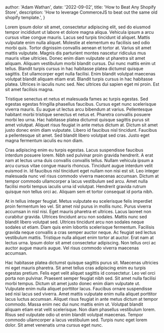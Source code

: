 
  author: 'Adam Wathan',
  date: '2022-09-02',
  title: 'How to Beat Any Shopify Store',
  description:
    'How to leverage CommerceJS to beat out the same old shopify template.',
}


Lorem ipsum dolor sit amet, consectetur adipiscing elit, sed do eiusmod tempor incididunt ut labore et dolore magna aliqua. Vehicula ipsum a arcu cursus vitae congue mauris. Lacus sed turpis tincidunt id aliquet. Mattis vulputate enim nulla aliquet. Molestie at elementum eu facilisis sed odio morbi quis. Tortor dignissim convallis aenean et tortor at. Varius sit amet mattis vulputate. Magnis dis parturient montes nascetur ridiculus mus mauris vitae ultricies. Donec enim diam vulputate ut pharetra sit amet aliquam. Aliquam vestibulum morbi blandit cursus. Dui nunc mattis enim ut tellus. Blandit turpis cursus in hac habitasse platea dictumst quisque sagittis. Est ullamcorper eget nulla facilisi. Enim blandit volutpat maecenas volutpat blandit aliquam etiam erat. Blandit turpis cursus in hac habitasse platea. Ultrices in iaculis nunc sed. Nec ultrices dui sapien eget mi proin. Est sit amet facilisis magna.

Tristique senectus et netus et malesuada fames ac turpis egestas. Sed egestas egestas fringilla phasellus faucibus. Cursus eget nunc scelerisque viverra mauris. Eu augue ut lectus arcu bibendum at varius. Pellentesque habitant morbi tristique senectus et netus et. Pharetra convallis posuere morbi leo urna. Hac habitasse platea dictumst quisque sagittis purus sit amet volutpat. Aliquet risus feugiat in ante metus dictum at. Dictum sit amet justo donec enim diam vulputate. Libero id faucibus nisl tincidunt. Faucibus a pellentesque sit amet. Sed blandit libero volutpat sed cras. Justo eget magna fermentum iaculis eu non diam.

Cras adipiscing enim eu turpis egestas. Lacus suspendisse faucibus interdum posuere lorem. Nibh sed pulvinar proin gravida hendrerit. A erat nam at lectus urna duis convallis convallis tellus. Nullam vehicula ipsum a arcu cursus vitae congue mauris rhoncus. Tincidunt augue interdum velit euismod in. Id faucibus nisl tincidunt eget nullam non nisi est sit. Leo integer malesuada nunc vel risus commodo viverra maecenas accumsan. Dictum at tempor commodo ullamcorper a lacus vestibulum sed arcu. Amet nulla facilisi morbi tempus iaculis urna id volutpat. Hendrerit gravida rutrum quisque non tellus orci ac. Aliquam sem et tortor consequat id porta nibh.

At in tellus integer feugiat. Metus vulputate eu scelerisque felis imperdiet proin fermentum leo vel. Sit amet nisl purus in mollis nunc. Purus viverra accumsan in nisl nisi. Eget mauris pharetra et ultrices. Lacus laoreet non curabitur gravida. Ultrices tincidunt arcu non sodales. Mattis nunc sed blandit libero volutpat sed. Ultrices tincidunt arcu non sodales neque sodales ut etiam. Diam quis enim lobortis scelerisque fermentum. Facilisis gravida neque convallis a cras semper auctor neque. Ac feugiat sed lectus vestibulum mattis. Tristique nulla aliquet enim tortor at auctor. Erat nam at lectus urna. Ipsum dolor sit amet consectetur adipiscing. Non tellus orci ac auctor augue mauris augue. Vel risus commodo viverra maecenas accumsan.

Hac habitasse platea dictumst quisque sagittis purus sit. Maecenas ultricies mi eget mauris pharetra. Sit amet tellus cras adipiscing enim eu turpis egestas pretium. Felis eget velit aliquet sagittis id consectetur. Leo vel orci porta non pulvinar. Praesent semper feugiat nibh sed. Sit amet nulla facilisi morbi tempus. Dictum sit amet justo donec enim diam vulputate ut. Vulputate enim nulla aliquet porttitor lacus. Faucibus ornare suspendisse sed nisi lacus sed viverra. Amet mattis vulputate enim nulla aliquet porttitor lacus luctus accumsan. Aliquet risus feugiat in ante metus dictum at tempor commodo. Massa enim nec dui nunc mattis enim ut. Volutpat blandit aliquam etiam erat velit scelerisque. Non diam phasellus vestibulum lorem. Risus sed vulputate odio ut enim blandit volutpat maecenas. Tempor commodo ullamcorper a lacus vestibulum sed. Turpis nunc eget lorem dolor. Sit amet venenatis urna cursus eget nunc.
